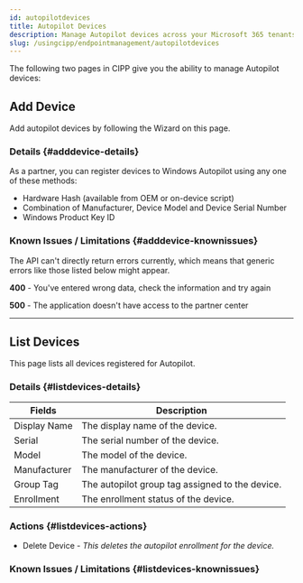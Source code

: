 ```yaml
---
id: autopilotdevices
title: Autopilot Devices
description: Manage Autopilot devices across your Microsoft 365 tenants.
slug: /usingcipp/endpointmanagement/autopilotdevices
---
```


The following two pages in CIPP give you the ability to manage Autopilot devices:

## Add Device

Add autopilot devices by following the Wizard on this page.

### Details {#adddevice-details}

As a partner, you can register devices to Windows Autopilot using any one of these methods:

* Hardware Hash (available from OEM or on-device script)
* Combination of Manufacturer, Device Model and Device Serial Number
* Windows Product Key ID

### Known Issues / Limitations {#adddevice-knownissues}

The API can't directly return errors currently, which means that generic errors like those listed below might appear.

**400** - You've entered wrong data, check the information and try again

**500** - The application doesn't have access to the partner center

<OtherIssues />

--- 

## List Devices

This page lists all devices registered for Autopilot.

### Details {#listdevices-details}

|  Fields                    | Description                                                    |
| -------------------------- | -------------------------------------------------------------- |
| Display Name               | The display name of the device.                                |
| Serial                     | The serial number of the device.                               |
| Model                      | The model of the device.                                       |
| Manufacturer               | The manufacturer of the device.                                |
| Group Tag                  | The autopilot group tag assigned to the device.                |
| Enrollment                 | The enrollment status of the device.                           |

### Actions {#listdevices-actions}

* Delete Device - *This deletes the autopilot enrollment for the device.*

### Known Issues / Limitations {#listdevices-knownissues}

<NoKnownIssues />
